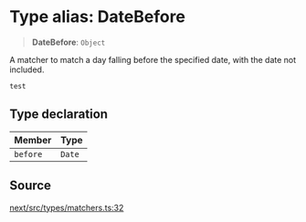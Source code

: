 # Type alias: DateBefore

> **DateBefore**: `Object`

A matcher to match a day falling before the specified date, with the date not
included.
```tsx
test
```

## Type declaration

| Member | Type |
| :------ | :------ |
| `before` | `Date` |

## Source

[next/src/types/matchers.ts:32](https://github.com/gpbl/react-day-picker/blob/56bfb649e/next/src/types/matchers.ts#L32)
